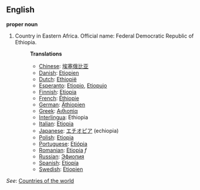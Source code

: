 ==English==

'''proper noun'''

# Country in Eastern Africa. Official name: Federal Democratic Republic of Ethiopia.
#:'''Translations'''
#:*[[Chinese]]: [[埃塞俄比亚]]
#:*[[Danish]]: [[Etiopien]]
#:*[[Dutch]]: [[Ethiopië]]
#:*[[Esperanto]]: [[Etiopio]], [[Etiopujo]]
#:*[[Finnish]]: [[Etiopia]]
#:*[[French]]: [[Éthiopie]]
#:*[[German]]: [[Äthiopien]]
#:*[[Greek]]: [[Αιθιοπία]]
#:*[[Interlingua]]: Ethiopia
#:*[[Italian]]: [[Etiopia]]
#:*[[Japanese]]: [[エチオピア]] (echiopia)
#:*[[Polish]]: [[Etiopia]]
#:*[[Portuguese]]: [[Etiópia]]
#:*[[Romanian]]: [[Etiopia]] ''f''
#:*[[Russian]]: [[Эфиопия]]
#:*[[Spanish]]: [[Etiopía]]
#:*[[Swedish]]: [[Etiopien]]

''See'': [[Countries of the world]]
